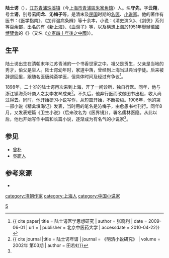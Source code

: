 '''陆士谔'''（{{bd|1878年||1944年}}），[[江苏|江苏]][[青浦縣|青浦]][[珠溪镇|珠溪镇]]（今[[上海市|上海市]][[青浦區|青浦區]][[朱家角鎮|朱家角鎮]]）人。名'''守先'''，字'''云翔'''，号'''士谔'''，别号'''云间龙'''、'''沁梅子'''等，是清末及[[中华民国|民国]]时期的[[医生|名医]]、[[小说家|小说家]]。他的著作有医书：《医学指南》、《加评温病条辨》等十余本，小说：《清史演义》、《剑侠》系列等百余部，出名的有《新上海》、《血滴子》等，以及構想上海於1951年舉辦[[萬國博覽會|萬國博覽會]]的《{{link-en|新中國 (小說)|Xin Zhongguo|新中國}}》（又名《[[立憲四十年後之中國|立憲四十年後之中國]]》）。

==生平==
陆士谔出生在清朝末年江苏青浦的一个书香世家之中。祖父是贡生，父亲是当地的秀才，伯父是举人。陆士谔幼年时，家道中落，曾经到上海当过典当学徒。后来被辞退回里，跟随名医唐纯斋学医，但具体时间及经过有争议<ref>{{ cite paper| title = 陆士谔医学思想研究 | author = 张晓利 | date = 2009-06-01 | url = | publisher = 北京中医药大学 | accessdate = 2010-04-22}}</ref>。

1898年，二十岁的陆士谔再次来到上海，开了一间诊所，独自行医。同年，他与浙江镇海茶叶商人之女李友琴成亲<ref name ="trh">{{ cite journal |title = 陆士谔年谱 | journal = 《明清小说研究》 | volume = 2002年 第03期 | author = 田若虹}}</ref>。不久后，他弃行医而改做图书出租，收入尚过得去。同时，他开始研习小说写作，从短篇开始，不断投稿。1906年，他的第一部小说《精禽填海记》发表，当时用的笔名是沁梅子，由愈愚书社刊行。同年8月，又发表短篇《卫生小说》（后来改名为《医界镜》），署名儒林医隐。从此以后，他也开始写作中篇和长篇小说，逐渐成为有名气的小说家<ref name ="trh"/>。
{{expand section}}

==参见==
*[[曾朴|曾朴]]
*[[吳趼人|吳趼人]]

==参考来源==
{{reflist}}
*{{cite web| url =http://www.cntxt.net/html/2009/4334.html| title =陆士谔档案| publisher =中国文本文库| accessdate =2010-04-22| deadurl =yes| archiveurl =https://web.archive.org/web/20101119195831/http://www.cntxt.net/html/2009/4334.html| archivedate =2010-11-19}}

{{normdaten}}
{{DEFAULTSORT:Lu shie}}
[[category:清朝作家|category:清朝作家]]
[[category:上海人|category:上海人]]
[[category:中国小说家|category:中国小说家]]
[[Category:陆姓|S]]